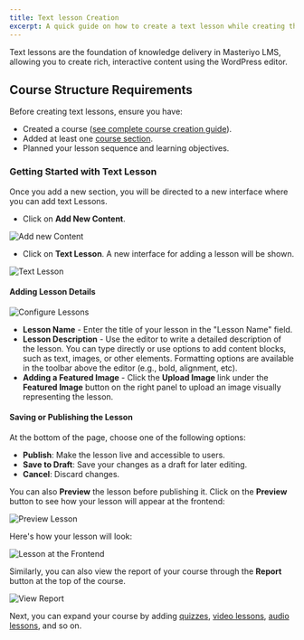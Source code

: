 ```yaml
---
title: Text lesson Creation
excerpt: A quick guide on how to create a text lesson while creating the course.
---
```


Text lessons are the foundation of knowledge delivery in Masteriyo LMS, allowing you to create rich, interactive content using the WordPress editor. 


## Course Structure Requirements
Before creating text lessons, ensure you have:  
- Created a course ([see complete course creation guide](https://docs.masteriyo.com/course-creation/complete-course-creation)).   
- Added at least one [course section](https://docs.masteriyo.com/course-creation/complete-course-creation#course-content-creation).    
- Planned your lesson sequence and learning objectives.    


### Getting Started with Text Lesson

Once you add a new section, you will be directed to a new interface where you can add text Lessons.

- Click on **Add New Content**.

![Add new Content](https://raw.githubusercontent.com/Masteriyo/masteriyo-docs/main/assets/images/text-lesson/add-new-content.png)

- Click on **Text Lesson**. A new interface for adding a lesson will be shown.

![Text Lesson](https://raw.githubusercontent.com/Masteriyo/masteriyo-docs/main/assets/images/text-lesson/select-text-lesson.png)


#### Adding Lesson Details

![Configure Lessons](https://raw.githubusercontent.com/Masteriyo/masteriyo-docs/main/assets/images/text-lesson/lesson-configuration.png)

   - **Lesson Name** - Enter the title of your lesson in the "Lesson Name" field.
   - **Lesson Description** - Use the editor to write a detailed description of the lesson. You can type directly or use options to add content blocks, such as text, images, or other elements. Formatting options are available in the toolbar above the editor (e.g., bold, alignment, etc).
   - **Adding a Featured Image** - Click the **Upload Image** link under the **Featured Image** button on the right panel to upload an image visually representing the lesson.

#### Saving or Publishing the Lesson

At the bottom of the page, choose one of the following options:
- **Publish**: Make the lesson live and accessible to users.
- **Save to Draft**: Save your changes as a draft for later editing.
- **Cancel**: Discard changes.


You can also **Preview** the lesson before publishing it. Click on the **Preview** button to see how your lesson will appear at the frontend:

![Preview Lesson](https://raw.githubusercontent.com/Masteriyo/masteriyo-docs/main/assets/images/text-lesson/preview-lesson.png)

Here's how your lesson will look:

![Lesson at the Frontend](https://raw.githubusercontent.com/Masteriyo/masteriyo-docs/main/assets/images/text-lesson/text-lesson-at-the-frontend.png)

Similarly, you can also view the report of your course through the **Report** button at the top of the course. 

![View Report](https://raw.githubusercontent.com/Masteriyo/masteriyo-docs/main/assets/images/text-lesson/view-report-for-the-course.png)

Next, you can expand your course by adding [quizzes](https://docs.masteriyo.com/course-creation/advanced-quiz-creation), [video lessons](https://docs.masteriyo.com/course-creation/video-lesson-creation), [audio lessons](https://docs.masteriyo.com/course-creation/audio-lesson-creation), and so on. 
